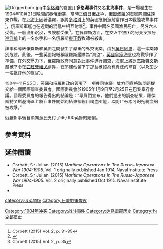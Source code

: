 [[File:Doggerbank.jpg|thumb]]中[[多格滩|多格滩]]的位置]]
'''多格灘事件'''又名'''北海事件'''，是一場發生在1904年10月21日晚間的英俄衝突，當時正值[[日俄战争|日俄战争]]，俄國[[波羅的海艦隊|波羅的海艦隊]]調往遠東作戰，在[[北海_(大西洋)|北海]]上因著濃霧，誤將[[多格滩|多格滩]]上的英國拖網漁船當作日本戰艦攻擊事件<ref>Corbett (2015) Vol. 2, p. 31-35</ref>，俄羅斯軍艦也在近戰的混亂中相互射擊<ref>{{harvnb|Wood|1911|pp=275–286}}</ref>。事件中兩名英國漁民死亡，另外六人受傷，一艘漁船沉沒，五艘船受損<ref>Corbett (2015) Vol. 2, p. 35</ref>。在俄羅斯方面，在交火中被困的[[阿芙罗拉号巡洋舰|阿芙罗拉号巡洋舰]]上的一名水手和一名俄羅斯[[東正教|東正教]]牧師被殺害。

該事件導致俄羅斯和英國之間發生了嚴重的外交衝突，由於[[英日同盟|英日同盟]]，這一沖突特別危險。此後，一些英國報紙稱俄羅斯艦隊為“海盜”，[[英國皇家海軍|英國皇家海軍]]也為戰爭作了準備，在外交壓力下，俄羅斯政府同意對此事件進行調查，海軍上將[[齐诺维·罗杰斯特文斯基|罗杰斯特文斯基]]被下令在[[西班牙|西班牙]][[維戈|維戈]]停靠，在那裡他留下了那些被認為有責任的軍官（以及至少一名批評他的軍官）。

1904年11月25日，英國和俄羅斯政府簽署了一項共同協議，雙方同意將該問題提交給一個國際調查委員會。國際委員會於1905年1月9日至2月25日在巴黎舉行會議。國際委員會的報告得出的結論是：“專員們宣布，他們提出的調查結果，羅傑斯特文斯基海軍上將自事件開始到結束都親自竭盡所能，以防止被認可的拖網漁船被攻擊。”

俄羅斯事後自願向漁民支付了66,000英鎊的賠償。

==參考資料==
{{Reflist}}
==延伸閱讀==
* Corbett, Sir Julian. (2015) ''Maritime Operations In The Russo-Japanese War 1904-1905.'' Vol. 1 originally published Jan 1914. Naval Institute Press {{ISBN|978-1-59114-197-6}}
* Corbett, Sir Julian. (2015) ''Maritime Operations In The Russo-Japanese War 1904–1905.'' Vol. 2 originally published Oct 1915. Naval Institute Press {{ISBN|978-1-59114-198-3}}
* {{cite book|last=Wood|first=Walter|title=North Sea fishers and fighters|url=https://archive.org/details/northseafishersf00woodrich|publisher=Kegan Paul, Trench, Trübner & Co|location=London|year=1911|ref={{harvid|Wood|1911}}}}

[[category:俄英關係|category:俄英關係]]
[[category:日俄戰爭戰役|category:日俄戰爭戰役]]
[[Category:1904年冲突|Category:1904年冲突]]
[[Category:战斗事件|Category:战斗事件]]
[[Category:达勒姆郡历史|Category:达勒姆郡历史]]
[[Category:约克郡历史|Category:约克郡历史]]

{{hist-stub}}